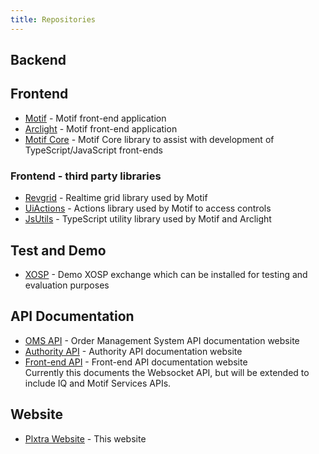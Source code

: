 ```yaml
---
title: Repositories
---
```



## Backend

## Frontend

* [Motif](https://github.com/plxtra/motif) - Motif front-end application <MoreSvg href="/architecture/components/frontend/motif/" />
* [Arclight](https://github.com/plxtra/arclight) - Motif front-end application <MoreSvg href="/architecture/components/frontend/arclight/" />
* [Motif Core](https://github.com/plxtra/motif-core) - Motif Core library to assist with development of TypeScript/JavaScript front-ends

### Frontend - third party libraries

* [Revgrid](https://github.com/revgrid/revgrid) - Realtime grid library used by Motif
* [UiActions](https://github.com/pbkware/ui-actions) - Actions library used by Motif to access controls
* [JsUtils](https://github.com/pbkware/js-utils) - TypeScript utility library used by Motif and Arclight

## Test and Demo

* [XOSP](https://github.com/plxtra/xosp) - Demo XOSP exchange which can be installed for testing and evaluation purposes <MoreSvg href="/getting-started/install/" />

## API Documentation

* [OMS API](https://github.com/plxtra/oms-api) - Order Management System API documentation website <MoreSvg href="/architecture/components/backend/order-management/"/>
* [Authority API](https://github.com/plxtra/authority-api) - Authority API documentation website <MoreSvg href="/architecture/components/backend/authority/"/>
* [Front-end API](https://github.com/plxtra/front-end-api) - Front-end API documentation website <MoreSvg href="/architecture/components/backend/authority/"/>\
Currently this documents the Websocket API, but will be extended to include IQ and Motif Services APIs.

## Website

* [Plxtra Website](https://github.com/plxtra/plxtra.github.io) - This website
